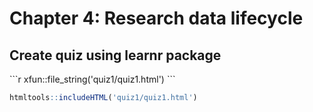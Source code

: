 # Chapter 4: Research data lifecycle

## Create quiz using learnr package

````{=html}
```r
xfun::file_string('quiz1/quiz1.html')
```
````
```r
htmltools::includeHTML('quiz1/quiz1.html')
```


